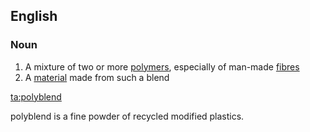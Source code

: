 ==English==

===Noun===
{{en-noun}}

# A mixture of two or more [[polymer]]s, especially of man-made [[fibre]]s
# A [[material]] made from such a blend

[[ta:polyblend]]
 
polyblend is a fine powder of recycled modified plastics.
